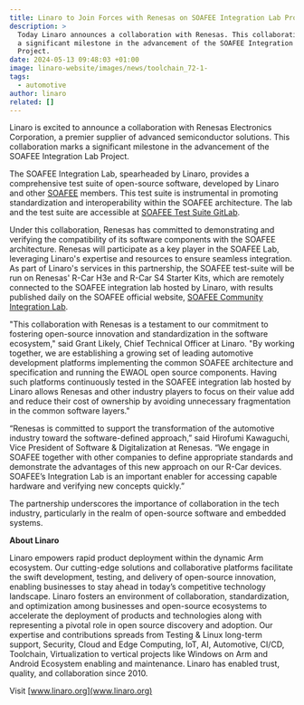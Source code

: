 ```yaml
---
title: Linaro to Join Forces with Renesas on SOAFEE Integration Lab Project
description: >
  Today Linaro announces a collaboration with Renesas. This collaboration marks
  a significant milestone in the advancement of the SOAFEE Integration Lab
  Project.
date: 2024-05-13 09:48:03 +01:00
image: linaro-website/images/news/toolchain_72-1-
tags:
  - automotive
author: linaro
related: []
---
```


Linaro is excited to announce a collaboration with Renesas Electronics Corporation, a premier supplier of advanced semiconductor solutions. This collaboration marks a significant milestone in the advancement of the SOAFEE Integration Lab Project.

The SOAFEE Integration Lab, spearheaded by Linaro, provides a comprehensive test suite of open-source software, developed by Linaro and other [SOAFEE](https://www.soafee.io/) members. This test suite is instrumental in promoting standardization and interoperability within the SOAFEE architecture. The lab and the test suite are accessible at [SOAFEE Test Suite GitLab](https://gitlab.com/soafee/soafee-test-suite).

Under this collaboration, Renesas has committed to demonstrating and verifying the compatibility of its software components with the SOAFEE architecture. Renesas will participate as a key player in the SOAFEE Lab, leveraging Linaro's expertise and resources to ensure seamless integration.
As part of Linaro's services in this partnership, the SOAFEE test-suite will be run on Renesas' R-Car H3e and R-Car S4 Starter Kits, which are remotely connected to the SOAFEE integration lab hosted by Linaro, with results published daily on the SOAFEE official website, [SOAFEE Community Integration Lab](https://www.soafee.io/community/integration-lab).

"This collaboration with Renesas is a testament to our commitment to fostering open-source innovation and standardization in the software ecosystem," said Grant Likely, Chief Technical Officer at Linaro. "By working together, we are establishing a growing set of leading automotive development platforms implementing the common SOAFEE architecture and specification and running the EWAOL open source components. Having such platforms continuously tested in the SOAFEE integration lab hosted by Linaro allows Renesas and other industry players to focus on their value add and reduce their cost of ownership by avoiding unnecessary fragmentation in the common software layers."

“Renesas is committed to support the transformation of the automotive industry toward the software-defined approach,” said Hirofumi Kawaguchi, Vice President of Software & Digitalization at Renesas.
“We engage in SOAFEE together with other companies to define appropriate standards and demonstrate the advantages of this new approach on our R-Car devices. SOAFEE’s Integration Lab is an important enabler for accessing capable hardware and verifying new concepts quickly.”

The partnership underscores the importance of collaboration in the tech industry, particularly in the realm of open-source software and embedded systems.

**About Linaro**

Linaro empowers rapid product deployment within the dynamic Arm ecosystem. Our cutting-edge solutions and collaborative platforms facilitate the swift development, testing, and delivery of open-source innovation, enabling businesses to stay ahead in today’s competitive technology landscape.
Linaro fosters an environment of collaboration, standardization, and optimization among businesses and open-source ecosystems to accelerate the deployment of products and technologies along with representing a pivotal role in open source discovery and adoption.
Our expertise and contributions spreads from Testing & Linux long-term support, Security, Cloud and Edge Computing, IoT, AI, Automotive, CI/CD, Toolchain, Virtualization to vertical projects like Windows on Arm and Android Ecosystem enabling and maintenance.
Linaro has enabled trust, quality, and collaboration since 2010.

Visit [www.linaro.org](www.linaro.org)